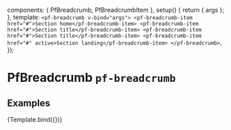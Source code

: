 

  components: { PfBreadcrumb, PfBreadcrumbItem },
  setup() {
    return { args };
  },
  template: `
    <pf-breadcrumb v-bind="args">
      <pf-breadcrumb-item href="#">Section home</pf-breadcrumb-item>
      <pf-breadcrumb-item href="#">Section title</pf-breadcrumb-item>
      <pf-breadcrumb-item href="#">Section title</pf-breadcrumb-item>
      <pf-breadcrumb-item href="#" active>Section landing</pf-breadcrumb-item>
    </pf-breadcrumb>
  `,
});


<Meta title="Components/Breadcrumb" component={PfBreadcrumb} subcomponents={{PfBreadcrumbItem}} />

# PfBreadcrumb `pf-breadcrumb`

## Examples

<Canvas withSource="open">
  <Story name="Breadcrumb">
    {Template.bind({})}
  </Story>
</Canvas>

<ArgsTable story="Breadcrumb" />
